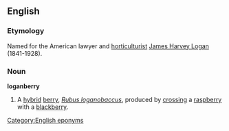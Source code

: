 ==English==
===Etymology===
Named for the American lawyer and [[horticulturist]] [[w:James Harvey Logan|James Harvey Logan]] (1841-1928).

===Noun===
{{wikipedia}}
'''loganberry'''
#A [[hybrid]] [[berry]], ''[[Rubus loganobaccus]]'', produced by [[crossing]] a [[raspberry]] with a [[blackberry]].

[[Category:English eponyms]]